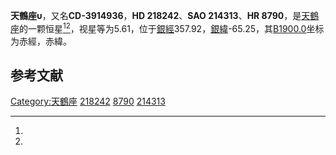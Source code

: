 {{Starbox begin
| name = 天鶴座υ
}}
{{Starbox observe
| epoch = [[J2000.0|J2000.0]]
| constell = [[天鶴座|天鶴座]]<ref name=SIMBAD>{{cite web
 | url=http://simbad.u-strasbg.fr/simbad/sim-id?Ident=HR+8790
 | title=Pulsating variable Star
 | publisher=Centre de Données astronomiques de Strasbourg
 | work=SIMBAD
 | accessdate=2012-07-13
 | archive-date=2019-09-15
 | archive-url=https://web.archive.org/web/20190915010952/http://simbad.u-strasbg.fr/simbad/sim-id?Ident=HR%208790
 | dead-url=no
 }}</ref><ref name=DATA>{{cite web
 | url=http://vizier.u-strasbg.fr/viz-bin/VizieR-5?-out.add=.&-source=5050&-corr=PK=HR&-out.max=9999&HR=8790
 | title=VizieR Detailed Page
 | accessdate=2012-07-13
 | archive-date=2016-03-04
 | archive-url=https://web.archive.org/web/20160304212007/http://vizier.u-strasbg.fr/viz-bin/VizieR-5?-out.add=.&-source=5050&-corr=PK=HR&-out.max=9999&HR=8790
 | dead-url=no
 }}</ref>
| 星官 = 
| ra = {{RA|23|6|53.6}}<ref name=SIMBAD /><ref name=DATA />
| dec = {{DEC|-38|53|32}}<ref name=SIMBAD /><ref name=DATA />
| appmag_v = 5.61<ref name=SIMBAD /><ref name=DATA />
}}
{{Starbox character
| class = A1V<ref name=SIMBAD /><ref name=DATA />
| b-v = 0.01<ref name=SIMBAD /><ref name=DATA />
| u-b = <ref name=SIMBAD /><ref name=DATA />
| r-i = <ref name=SIMBAD /><ref name=DATA />
| variable = 
}}
{{Starbox astrometry
| radial_v = 
| prop_mo_ra = 16
| parallax = 
| p_error = 
}}
{{Starbox catalog
| names =CD-3914936，[[SAO星表|SAO]] 214313，[[HD星表|HD]] 218242，[[HR星表|HR]] 8790}}
{{Starbox reference |Simbad=HR+8790}}
{{Starbox end}}

'''天鶴座υ'''，又名'''CD-3914936'''，'''HD 218242'''、'''SAO 214313'''、'''HR 8790'''，是[[天鶴座|天鶴座]]的一颗恒星<ref name=SIMBAD /><ref name=DATA />，视星等为5.61，位于[[銀道座標系|銀經]]357.92，[[銀道座標系|銀緯]]-65.25，其[[B1900.0|B1900.0]]坐标为赤經{{RA|23|1|19.6}}，赤緯{{DEC|-39|-65.25|59}}。

== 参考文献 ==
{{reflist}}

{{star-stub}}

{{天鶴座恒星}}
[[Category:天鶴座|Category:天鶴座]]
[[Category:HD和HDE天體|218242]]
[[Category:HR天體|8790]]
[[Category:SAO天體|214313]]